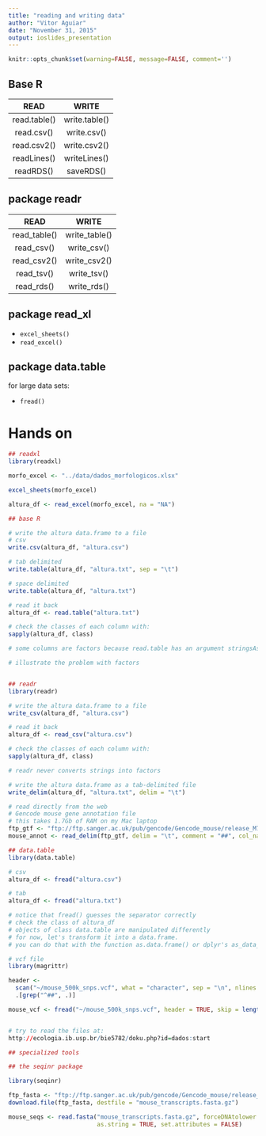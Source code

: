 ```yaml
---
title: "reading and writing data"
author: "Vitor Aguiar"
date: "November 31, 2015"
output: ioslides_presentation
---
```


```r
knitr::opts_chunk$set(warning=FALSE, message=FALSE, comment='')
```

## Base R

|   READ      |   WRITE     |
|:-----------:|:-----------:|
|read.table() |write.table()|
|read.csv()   |write.csv()  |
|read.csv2()  |write.csv2() |
|readLines()  |writeLines() |
|readRDS()    |saveRDS()    |

## package readr 

|   READ      |   WRITE     |
|:-----------:|:-----------:|
|read_table() |write_table()|
|read_csv()   |write_csv()  |
|read_csv2()  |write_csv2() |
|read_tsv()   |write_tsv()  |  
|read_rds()   |write_rds()  |

## package read_xl

- `excel_sheets()`
- `read_excel()`


## package data.table

for large data sets:

- `fread()` 

# Hands on

```r

## readxl
library(readxl)

morfo_excel <- "../data/dados_morfologicos.xlsx"

excel_sheets(morfo_excel)

altura_df <- read_excel(morfo_excel, na = "NA")

## base R

# write the altura data.frame to a file
# csv
write.csv(altura_df, "altura.csv")

# tab delimited
write.table(altura_df, "altura.txt", sep = "\t")

# space delimited
write.table(altura_df, "altura.txt")

# read it back
altura_df <- read.table("altura.txt")

# check the classes of each column with:
sapply(altura_df, class)

# some columns are factors because read.table has an argument stringsAsFactors=TRUE by default.

# illustrate the problem with factors


## readr
library(readr)

# write the altura data.frame to a file
write_csv(altura_df, "altura.csv")

# read it back
altura_df <- read_csv("altura.csv")

# check the classes of each column with:
sapply(altura_df, class)

# readr never converts strings into factors

# write the altura data.frame as a tab-delimited file
write_delim(altura_df, "altura.txt", delim = "\t")

# read directly from the web
# Gencode mouse gene annotation file
# this takes 1.7Gb of RAM on my Mac laptop
ftp_gtf <- "ftp://ftp.sanger.ac.uk/pub/gencode/Gencode_mouse/release_M7/gencode.vM7.annotation.gtf.gz"
mouse_annot <- read_delim(ftp_gtf, delim = "\t", comment = "##", col_names = FALSE) 

## data.table
library(data.table)

# csv
altura_df <- fread("altura.csv")

# tab
altura_df <- fread("altura.txt") 

# notice that fread() guesses the separator correctly
# check the class of altura_df
# objects of class data.table are manipulated differently
# for now, let's transform it into a data.frame.
# you can do that with the function as.data.frame() or dplyr's as_data_frame()

# vcf file
library(magrittr)

header <- 
  scan("~/mouse_500k_snps.vcf", what = "character", sep = "\n", nlines = 100) %>%
  .[grep("^##", .)]

mouse_vcf <- fread("~/mouse_500k_snps.vcf", header = TRUE, skip = length(header))


# try to read the files at:
http://ecologia.ib.usp.br/bie5782/doku.php?id=dados:start

## specialized tools

## the seqinr package

library(seqinr)

ftp_fasta <- "ftp://ftp.sanger.ac.uk/pub/gencode/Gencode_mouse/release_M7/gencode.vM7.transcripts.fa.gz"
download.file(ftp_fasta, destfile = "mouse_transcripts.fasta.gz")

mouse_seqs <- read.fasta("mouse_transcripts.fasta.gz", forceDNAtolower = FALSE,
                         as.string = TRUE, set.attributes = FALSE)
```